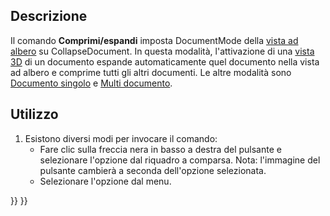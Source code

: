 <languages/>

{{Docnav/it
|[[Std_TreeMultiDocument/it|Multi documento]]
|[[Std_TreeDrag/it|Avvia il trascinamento]]
|[[Std_View_Menu/it|Menu Visualizza]]
|IconL=Std_TreeMultiDocument.svg
|IconR=Std_TreeDrag.svg
|IconC=Freecad.svg
}}

{{GuiCommand/it
|Name=Std_TreeCollapseDocument
|Name/it=Comprimi/Espandi
|MenuLocation=Visualizza → Azioni della vista ad albero → Comprimi/Espandi
|Workbenches=Tutti
|Version=0.19
|SeeAlso=[[Std_TreeSingleDocument/it|Documento singolo]], [[Std_TreeMultiDocument/it|Multi documento]]
}}

<span id="Description"></span>
==Descrizione==

Il comando '''Comprimi/espandi''' imposta DocumentMode della [[Tree_view/it|vista ad albero]] su CollapseDocument. In questa modalità, l'attivazione di una [[3D_view/it|vista 3D]] di un documento espande automaticamente quel documento nella vista ad albero e comprime tutti gli altri documenti. Le altre modalità sono [[Std_TreeSingleDocument/it|Documento singolo]] e [[Std_TreeMultiDocument/it|Multi documento]].

<span id="Usage"></span>
==Utilizzo==

# Esistono diversi modi per invocare il comando:
#* Fare clic sulla freccia nera in basso a destra del pulsante {{Button|[[Image:Std_TreeSyncView.svg|16px]]}} e selezionare l'opzione {{MenuCommand|Comprimi/Espandi}} dal riquadro a comparsa. Nota: l'immagine del pulsante cambierà a seconda dell'opzione selezionata.
#* Selezionare l'opzione {{MenuCommand|Visualizza → Azioni della vista ad albero → Comprimi/Espandi}} dal menu.


{{Docnav/it
|[[Std_TreeMultiDocument/it|Multi documento]]
|[[Std_TreeDrag/it|Avvia il trascinamento]]
|[[Std_View_Menu/it|Menu Visualizza]]
|IconL=Std_TreeMultiDocument.svg
|IconR=Std_TreeDrag.svg
|IconC=Freecad.svg
}}

{{Std_Base_navi{{#translation:}}}}
{{Userdocnavi{{#translation:}}}}